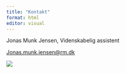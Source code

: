 ```yaml
---
title: "Kontakt"
format: html
editor: visual
---
```


Jonas Munk Jensen, Videnskabelig assistent

[Jonas.munk.jensen\@rm.dk](mailto:Jonas.munk.jensen@rm.dk){.email}

![](pics/jonas_ghibli.PNG)
